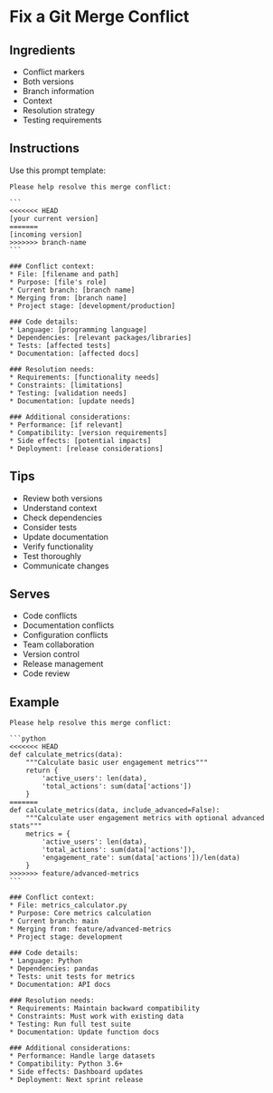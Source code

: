 
# Fix a Git Merge Conflict {#git-merge}

## Ingredients

* Conflict markers
* Both versions
* Branch information
* Context
* Resolution strategy
* Testing requirements

## Instructions

Use this prompt template:

````
Please help resolve this merge conflict:

```
<<<<<<< HEAD
[your current version]
=======
[incoming version]
>>>>>>> branch-name
```

### Conflict context:
* File: [filename and path]
* Purpose: [file's role]
* Current branch: [branch name]
* Merging from: [branch name]
* Project stage: [development/production]

### Code details:
* Language: [programming language]
* Dependencies: [relevant packages/libraries]
* Tests: [affected tests]
* Documentation: [affected docs]

### Resolution needs:
* Requirements: [functionality needs]
* Constraints: [limitations]
* Testing: [validation needs]
* Documentation: [update needs]

### Additional considerations:
* Performance: [if relevant]
* Compatibility: [version requirements]
* Side effects: [potential impacts]
* Deployment: [release considerations]
````

## Tips

* Review both versions
* Understand context
* Check dependencies
* Consider tests
* Update documentation
* Verify functionality
* Test thoroughly
* Communicate changes

## Serves

* Code conflicts
* Documentation conflicts
* Configuration conflicts
* Team collaboration
* Version control
* Release management
* Code review

## Example

````
Please help resolve this merge conflict:

```python
<<<<<<< HEAD
def calculate_metrics(data):
    """Calculate basic user engagement metrics"""
    return {
        'active_users': len(data),
        'total_actions': sum(data['actions'])
    }
=======
def calculate_metrics(data, include_advanced=False):
    """Calculate user engagement metrics with optional advanced stats"""
    metrics = {
        'active_users': len(data),
        'total_actions': sum(data['actions']),
        'engagement_rate': sum(data['actions'])/len(data)
    }
>>>>>>> feature/advanced-metrics
```

### Conflict context:
* File: metrics_calculator.py
* Purpose: Core metrics calculation
* Current branch: main
* Merging from: feature/advanced-metrics
* Project stage: development

### Code details:
* Language: Python
* Dependencies: pandas
* Tests: unit tests for metrics
* Documentation: API docs

### Resolution needs:
* Requirements: Maintain backward compatibility
* Constraints: Must work with existing data
* Testing: Run full test suite
* Documentation: Update function docs

### Additional considerations:
* Performance: Handle large datasets
* Compatibility: Python 3.6+
* Side effects: Dashboard updates
* Deployment: Next sprint release
````

